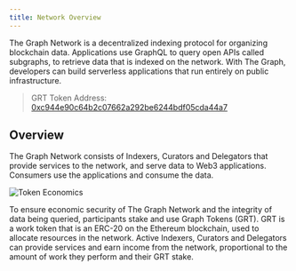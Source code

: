 ```yaml
---
title: Network Overview
---
```


The Graph Network is a decentralized indexing protocol for organizing blockchain data. Applications use GraphQL to query open APIs called subgraphs, to retrieve data that is indexed on the network. With The Graph, developers can build serverless applications that run entirely on public infrastructure.

> GRT Token Address: [0xc944e90c64b2c07662a292be6244bdf05cda44a7](https://etherscan.io/token/0xc944e90c64b2c07662a292be6244bdf05cda44a7)

## Overview

The Graph Network consists of Indexers, Curators and Delegators that provide services to the network, and serve data to Web3 applications. Consumers use the applications and consume the data.

![Token Economics](/img/Network-roles@2x.png)

To ensure economic security of The Graph Network and the integrity of data being queried, participants stake and use Graph Tokens (GRT). GRT is a work token that is an ERC-20 on the Ethereum blockchain, used to allocate resources in the network. Active Indexers, Curators and Delegators can provide services and earn income from the network, proportional to the amount of work they perform and their GRT stake.
